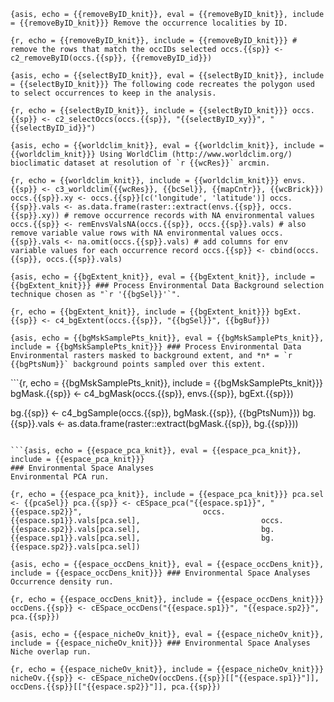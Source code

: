 ```{asis, echo = {{removeByID_knit}}, eval = {{removeByID_knit}}, include = {{removeByID_knit}}}
Remove the occurrence localities by ID.
```

```{r, echo = {{removeByID_knit}}, include = {{removeByID_knit}}}
# remove the rows that match the occIDs selected
occs.{{sp}} <- c2_removeByID(occs.{{sp}}, {{removeByID_id}})
```

```{asis, echo = {{selectByID_knit}}, eval = {{selectByID_knit}}, include = {{selectByID_knit}}}
The following code recreates the polygon used to select occurrences to keep in the analysis.
```

```{r, echo = {{selectByID_knit}}, include = {{selectByID_knit}}}
occs.{{sp}} <- c2_selectOccs(occs.{{sp}}, "{{selectByID_xy}}", "{{selectByID_id}}")
```

``` {asis, echo = {{worldclim_knit}}, eval = {{worldclim_knit}}, include = {{worldclim_knit}}}
Using WorldClim (http://www.worldclim.org/) bioclimatic dataset at resolution of `r {{wcRes}}` arcmin.
```

```{r, echo = {{worldclim_knit}}, include = {{worldclim_knit}}}
envs.{{sp}} <- c3_worldclim({{wcRes}}, {{bcSel}}, {{mapCntr}}, {{wcBrick}})
occs.{{sp}}.xy <- occs.{{sp}}[c('longitude', 'latitude')]
occs.{{sp}}.vals <- as.data.frame(raster::extract(envs.{{sp}}, occs.{{sp}}.xy))
# remove occurrence records with NA environmental values
occs.{{sp}} <- remEnvsValsNA(occs.{{sp}}, occs.{{sp}}.vals)
# also remove variable value rows with NA environmental values
occs.{{sp}}.vals <- na.omit(occs.{{sp}}.vals)
# add columns for env variable values for each occurrence record
occs.{{sp}} <- cbind(occs.{{sp}}, occs.{{sp}}.vals)
```

```{asis, echo = {{bgExtent_knit}}, eval = {{bgExtent_knit}}, include = {{bgExtent_knit}}}
### Process Environmental Data
Background selection technique chosen as "`r '{{bgSel}}'`".
```

```{r, echo = {{bgExtent_knit}}, include = {{bgExtent_knit}}}
bgExt.{{sp}} <- c4_bgExtent(occs.{{sp}}, "{{bgSel}}", {{bgBuf}})
```

```{asis, echo = {{bgMskSamplePts_knit}}, eval = {{bgMskSamplePts_knit}}, include = {{bgMskSamplePts_knit}}}
### Process Environmental Data
Environmental rasters masked to background extent, and *n* = `r {{bgPtsNum}}` background points sampled over this extent.
```

```{r, echo = {{bgMskSamplePts_knit}}, include = {{bgMskSamplePts_knit}}}
bgMask.{{sp}} <- c4_bgMask(occs.{{sp}}, envs.{{sp}}, bgExt.{{sp}})

bg.{{sp}} <- c4_bgSample(occs.{{sp}}, bgMask.{{sp}}, {{bgPtsNum}})
bg.{{sp}}.vals <- as.data.frame(raster::extract(bgMask.{{sp}}, bg.{{sp}}))
```

```{asis, echo = {{espace_pca_knit}}, eval = {{espace_pca_knit}}, include = {{espace_pca_knit}}}
### Environmental Space Analyses
Environmental PCA run.
```

```{r, echo = {{espace_pca_knit}}, include = {{espace_pca_knit}}}
pca.sel <- {{pcaSel}}
pca.{{sp}} <- cESpace_pca("{{espace.sp1}}", "{{espace.sp2}}",
                          occs.{{espace.sp1}}.vals[pca.sel],
                          occs.{{espace.sp2}}.vals[pca.sel],
                          bg.{{espace.sp1}}.vals[pca.sel],
                          bg.{{espace.sp2}}.vals[pca.sel])
```

```{asis, echo = {{espace_occDens_knit}}, eval = {{espace_occDens_knit}}, include = {{espace_occDens_knit}}}
### Environmental Space Analyses
Occurrence density run.
```

```{r, echo = {{espace_occDens_knit}}, include = {{espace_occDens_knit}}}
occDens.{{sp}} <- cESpace_occDens("{{espace.sp1}}", "{{espace.sp2}}", pca.{{sp}})
```

```{asis, echo = {{espace_nicheOv_knit}}, eval = {{espace_nicheOv_knit}}, include = {{espace_nicheOv_knit}}}
### Environmental Space Analyses
Niche overlap run.
```

```{r, echo = {{espace_nicheOv_knit}}, include = {{espace_nicheOv_knit}}}
nicheOv.{{sp}} <- cESpace_nicheOv(occDens.{{sp}}[["{{espace.sp1}}"]],
                                  occDens.{{sp}}[["{{espace.sp2}}"]], pca.{{sp}})
```
